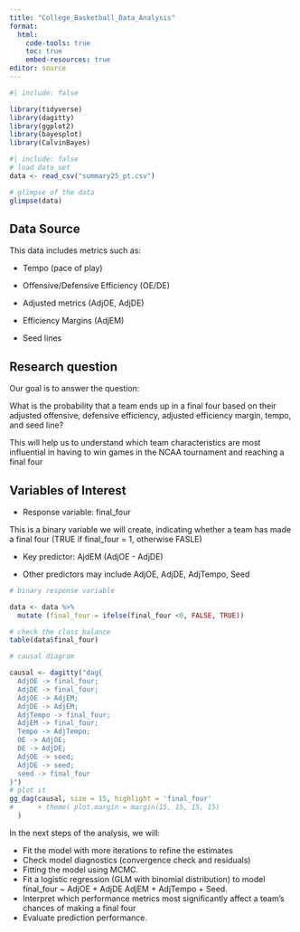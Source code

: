 ```yaml
---
title: "College_Basketball_Data_Analysis"
format: 
  html:
    code-tools: true
    toc: true
    embed-resources: true
editor: source
---
```



```r
#| include: false

library(tidyverse)
library(dagitty)
library(ggplot2)
library(bayesplot)
library(CalvinBayes)
```

```r
#| include: false
# load data_set
data <- read_csv("summary25_pt.csv")
```

```r
# glimpse of the data
glimpse(data)
```
## Data Source


This data includes metrics such as:

- Tempo (pace of play)

- Offensive/Defensive Efficiency (OE/DE)

- Adjusted metrics (AdjOE, AdjDE)

- Efficiency Margins (AdjEM)

- Seed lines

## Research question

Our goal is to answer the question:

What is the probability that a team ends up in a final four based on their adjusted offensive, defensive efficiency, adjusted efficiency margin, tempo, and seed line?

This will help us to understand which team characteristics are most influential in having to win games in the NCAA tournament and reaching a final four


## Variables of Interest

- Response variable: final_four 

This is a binary variable we will create, indicating whether a team has made a final four (TRUE if final_four = 1, otherwise FASLE)

- Key predictor: AjdEM (AdjOE - AdjDE)

- Other predictors may include AdjOE, AdjDE, AdjTempo, Seed

```r
# binary response variable

data <- data %>%
  mutate (final_four = ifelse(final_four <0, FALSE, TRUE))

# check the class balance
table(data$final_four)
```


```r
# causal diagram

causal <- dagitty("dag{
  AdjOE -> final_four;
  AdjDE -> final_four;
  AdjOE -> AdjEM;
  AdjDE -> AdjEM;
  AdjTempo -> final_four;
  AdjEM -> final_four;
  Tempo -> AdjTempo;
  OE -> AdjOE;
  DE -> AdjDE;
  AdjOE -> seed;
  AdjDE -> seed;
  seed -> final_four
}")
# plot it
gg_dag(causal, size = 15, highlight = 'final_four' 
#      + theme( plot.margin = margin(15, 15, 15, 15)
  )
```

In the next steps of the analysis, we will:
	
- Fit the model with more iterations to refine the estimates
- Check model diagnostics (convergence check and residuals)
- Fitting the model using MCMC.
- Fit a logistic regression (GLM with binomial distribution) to model 
final_four ~ AdjOE + AdjDE AdjEM + AdjTempo + Seed.
- Interpret which performance metrics most significantly affect a team's chances of making a final four
- Evaluate prediction performance.




